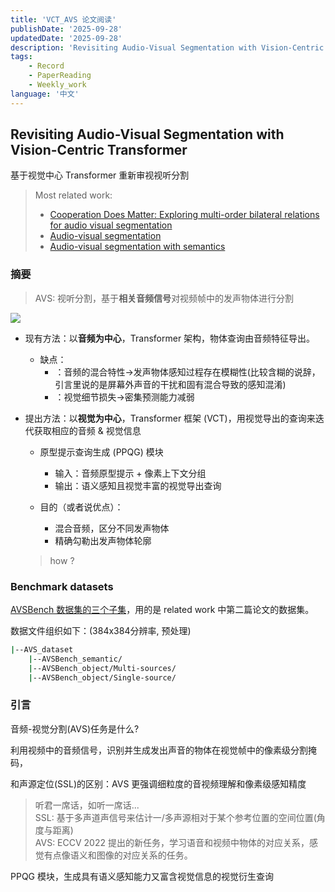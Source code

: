 ```yaml
---
title: 'VCT_AVS 论文阅读'
publishDate: '2025-09-28'
updatedDate: '2025-09-28'
description: 'Revisiting Audio-Visual Segmentation with Vision-Centric Transformer——论文研读'
tags:
    - Record
    - PaperReading
    - Weekly_work
language: '中文'
---
```


## Revisiting Audio-Visual Segmentation with Vision-Centric Transformer

基于视觉中心 Transformer 重新审视视听分割

> Most related work:
> - [Cooperation Does Matter: Exploring multi-order bilateral relations for audio visual segmentation](https://arxiv.org/abs/2312.06462)
> - [Audio-visual segmentation](https://arxiv.org/abs/2207.05042)
> - [Audio-visual segmentation with semantics](https://arxiv.org/abs/2301.13190)

### 摘要

> AVS: 视听分割，基于**相关音频信号**对视频帧中的发声物体进行分割

![](./img/A_V_centric.jpeg)

+ 现有方法：以**音频为中心**，Transformer 架构，物体查询由音频特征导出。

    - 缺点：
        - ：音频的混合特性->发声物体感知过程存在模糊性(比较含糊的说辞，引言里说的是屏幕外声音的干扰和固有混合导致的感知混淆)
        - ：视觉细节损失->密集预测能力减弱

+ 提出方法：以**视觉为中心**，Transformer 框架 (VCT)，用视觉导出的查询来迭代获取相应的音频 & 视觉信息

    - 原型提示查询生成 (PPQG) 模块
        - 输入：音频原型提示 + 像素上下文分组
        - 输出：语义感知且视觉丰富的视觉导出查询
    - 目的（或者说优点）：

        - 混合音频，区分不同发声物体
        - 精确勾勒出发声物体轮廓

    > how ?

### Benchmark datasets

[AVSBench 数据集的三个子集](https://github.com/OpenNLPLab/AVSBench)，用的是 related work 中第二篇论文的数据集。

数据文件组织如下：(384x384分辨率, 预处理)

```bash
|--AVS_dataset
    |--AVSBench_semantic/
    |--AVSBench_object/Multi-sources/
    |--AVSBench_object/Single-source/
```

### 引言

音频-视觉分割(AVS)任务是什么?

利用视频中的音频信号，识别并生成发出声音的物体在视觉帧中的像素级分割掩码，

和声源定位(SSL)的区别：AVS 更强调细粒度的音视频理解和像素级感知精度

> 听君一席话，如听一席话...  
> SSL: 基于多声道声信号来估计一/多声源相对于某个参考位置的空间位置(角度与距离)  
> AVS: ECCV 2022 提出的新任务，学习语音和视频中物体的对应关系，感觉有点像语义和图像的对应关系的任务。


PPQG 模块，生成具有语义感知能力又富含视觉信息的视觉衍生查询



